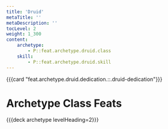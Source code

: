 ```yaml
---
title: 'Druid'
metaTitle: ''
metaDescription: ''
tocLevel: 2
weight: 1_300
content:
    archetype:
        - P::feat.archetype.druid.class
    skill:
        - P::feat.archetype.druid.skill
---
```


{{{card "feat.archetype.druid.dedication.::.druid-dedication"}}}

# Archetype Class Feats

{{{deck archetype levelHeading=2}}}

